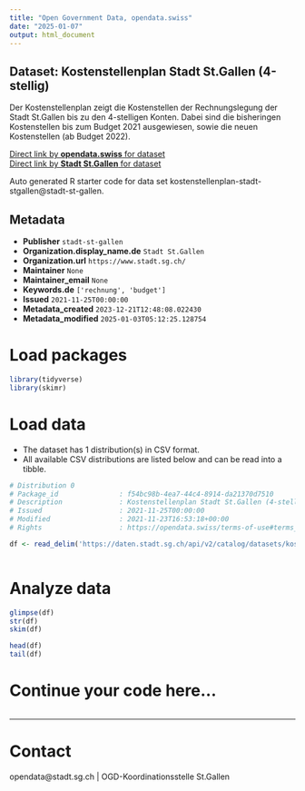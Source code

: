 ```yaml
---
title: "Open Government Data, opendata.swiss"
date: "2025-01-07"
output: html_document
---
```


## Dataset: Kostenstellenplan Stadt St.Gallen (4-stellig)

Der Kostenstellenplan zeigt die Kostenstellen der Rechnungslegung der Stadt St.Gallen bis zu den 4-stelligen Konten. Dabei sind die bisheringen Kostenstellen bis zum Budget 2021 ausgewiesen, sowie die neuen Kostenstellen (ab Budget 2022). 

[Direct link by **opendata.swiss** for dataset](https://opendata.swiss/de/dataset/kostenstellenplan-stadt-st-gallen-4-stellig)<br>
[Direct link by **Stadt St.Gallen** for dataset](https://daten.stadt.sg.ch/explore/dataset/kostenstellenplan-stadt-stgallen/)

Auto generated R starter code for data set kostenstellenplan-stadt-stgallen@stadt-st-gallen.

## Metadata

- **Publisher** `stadt-st-gallen`
- **Organization.display_name.de** `Stadt St.Gallen`
- **Organization.url** `https://www.stadt.sg.ch/`
- **Maintainer** `None`
- **Maintainer_email** `None`
- **Keywords.de** `['rechnung', 'budget']`
- **Issued** `2021-11-25T00:00:00`
- **Metadata_created** `2023-12-21T12:48:08.022430`
- **Metadata_modified** `2025-01-03T05:12:25.128754`


# Load packages

```r

library(tidyverse)
library(skimr)

```

# Load data

-   The dataset has 1 distribution(s) in CSV format.
-   All available CSV distributions are listed below and can be read into a tibble.

```r

# Distribution 0
# Package_id               : f54bc98b-4ea7-44c4-8914-da21370d7510
# Description              : Kostenstellenplan Stadt St.Gallen (4-stellig) (csv)
# Issued                   : 2021-11-25T00:00:00
# Modified                 : 2021-11-23T16:53:18+00:00
# Rights                   : https://opendata.swiss/terms-of-use#terms_by

df <- read_delim('https://daten.stadt.sg.ch/api/v2/catalog/datasets/kostenstellenplan-stadt-stgallen/exports/csv?use_labels=true')



```

# Analyze data

```r

glimpse(df)
str(df)
skim(df)

head(df)
tail(df)

```

# Continue your code here...

```r

```

------------------------------------------------------------------------

# Contact

opendata@stadt.sg.ch | OGD-Koordinationsstelle St.Gallen
